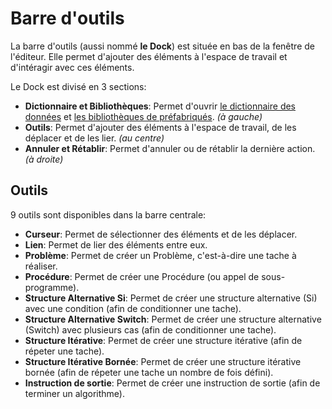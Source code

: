 
# Barre d'outils

<BarreOutils />

La barre d'outils (aussi nommé **le Dock**) est située en bas de la fenêtre de l'éditeur. 
Elle permet d'ajouter des éléments à l'espace de travail et d'intéragir avec ces éléments.

Le Dock est divisé en 3 sections:
- **Dictionnaire et Bibliothèques**: Permet d'ouvrir [le dictionnaire des données](dictionnaire) et [les bibliothèques de préfabriqués](bibliotheques). *(à gauche)*
- **Outils**: Permet d'ajouter des éléments à l'espace de travail, de les déplacer et de les lier. *(au centre)*
- **Annuler et Rétablir**: Permet d'annuler ou de rétablir la dernière action. *(à droite)*

## Outils
9 outils sont disponibles dans la barre centrale:
- **Curseur**: Permet de sélectionner des éléments et de les déplacer.
- **Lien**: Permet de lier des éléments entre eux.
- **Problème**: Permet de créer un Problème, c'est-à-dire une tache à réaliser.
- **Procédure**: Permet de créer une Procédure (ou appel de sous-programme).
- **Structure Alternative Si**: Permet de créer une structure alternative (Si) avec une condition (afin de conditionner une tache).
- **Structure Alternative Switch**: Permet de créer une structure alternative (Switch) avec plusieurs cas (afin de conditionner une tache).
- **Structure Itérative**: Permet de créer une structure itérative (afin de répeter une tache).
- **Structure Itérative Bornée**: Permet de créer une structure itérative bornée (afin de répeter une tache un nombre de fois défini).
- **Instruction de sortie**: Permet de créer une instruction de sortie (afin de terminer un algorithme).